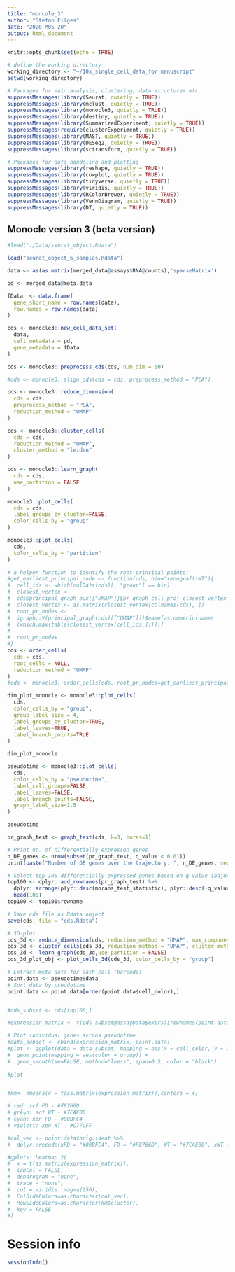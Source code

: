 ```yaml
---
title: "moncole_3"
author: "Stefan Filges"
date: "2020 M05 20"
output: html_document
---
```


```r
knitr::opts_chunk$set(echo = TRUE)
```

```r
# define the working directory
working_directory <- "~/10x_single_cell_data_for manuscript"
setwd(working_directory)

# Packages for main analysis, clustering, data structures etc.
suppressMessages(library(Seurat, quietly = TRUE))
suppressMessages(library(mclust, quietly = TRUE))
suppressMessages(library(monocle3, quietly = TRUE))
suppressMessages(library(destiny, quietly = TRUE))
suppressMessages(library(SummarizedExperiment, quietly = TRUE))
suppressMessages(require(clusterExperiment, quietly = TRUE))
suppressMessages(library(MAST, quietly = TRUE))
suppressMessages(library(DESeq2, quietly = TRUE))
suppressMessages(library(sctransform, quietly = TRUE))

# Packages for data handeling and plotting
suppressMessages(library(reshape, quietly = TRUE))
suppressMessages(library(cowplot, quietly = TRUE))
suppressMessages(library(tidyverse, quietly = TRUE))
suppressMessages(library(viridis, quietly = TRUE))
suppressMessages(library(RColorBrewer, quietly = TRUE))
suppressMessages(library(VennDiagram, quietly = TRUE))
suppressMessages(library(DT, quietly = TRUE))
```

## Monocle version 3 (beta version)

```r
#load("./Data/seurat_object.Rdata")

load("seurat_object_6_samples.Rdata")

data <- as(as.matrix(merged_data@assays$RNA@counts),'sparseMatrix')

pd <- merged_data@meta.data

fData  <- data.frame(
  gene_short_name = row.names(data),
  row.names = row.names(data)
)

cds <- monocle3::new_cell_data_set(
  data,
  cell_metadata = pd,
  gene_metadata = fData
)

cds <- monocle3::preprocess_cds(cds, num_dim = 50)

#cds <- monocle3::align_cds(cds = cds, preprocess_method = "PCA")

cds <- monocle3::reduce_dimension(
  cds = cds,
  preprocess_method = "PCA",
  reduction_method = "UMAP"
)

cds <- monocle3::cluster_cells(
  cds = cds,
  reduction_method = "UMAP",
  cluster_method = "leiden"
)

cds <- monocle3::learn_graph(
  cds = cds,
  use_partition = FALSE
)

monocle3::plot_cells(
  cds = cds,
  label_groups_by_cluster=FALSE,
  color_cells_by = "group"
)

monocle3::plot_cells(
  cds,
  color_cells_by = "partition"
)

# a helper function to identify the root principal points:
#get_earliest_principal_node <- function(cds, bin="xenograft-WT"){
#  cell_ids <- which(colData(cds)[, "group"] == bin)
#  closest_vertex <-
#  cds@principal_graph_aux[["UMAP"]]$pr_graph_cell_proj_closest_vertex
#  closest_vertex <- as.matrix(closest_vertex[colnames(cds), ])
#  root_pr_nodes <-
#  igraph::V(principal_graph(cds)[["UMAP"]])$name[as.numeric(names
#  (which.max(table(closest_vertex[cell_ids,]))))]
#  
#  root_pr_nodes
#}
cds <- order_cells(
  cds = cds, 
  root_cells = NULL,
  reduction_method = "UMAP"
)
#cds <- monocle3::order_cells(cds, root_pr_nodes=get_earliest_principal_node(cds))

dim_plot_monocle <- monocle3::plot_cells(
  cds,
  color_cells_by = "group",
  group_label_size = 4,
  label_groups_by_cluster=TRUE,
  label_leaves=TRUE,
  label_branch_points=TRUE
)

dim_plot_monocle

pseudotime <- monocle3::plot_cells(
  cds,
  color_cells_by = "pseudotime",
  label_cell_groups=FALSE,
  label_leaves=FALSE,
  label_branch_points=FALSE,
  graph_label_size=1.5
)

pseudotime

pr_graph_test <- graph_test(cds, k=3, cores=1)

# Print no. of differentially expressed genes
n_DE_genes <- nrow(subset(pr_graph_test, q_value < 0.01))
print(paste("Number of DE genes over the trajectory: ", n_DE_genes, sep = ""))

# Select top 100 differentially expressed genes based on q value (adjusted p value)
top100 <- dplyr::add_rownames(pr_graph_test) %>%
  dplyr::arrange(plyr::desc(morans_test_statistic), plyr::desc(-q_value)) %>% 
  head(100)
top100 <- top100$rowname

# Save cds file as Rdata object
save(cds, file = "cds.Rdata")

# 3D-plot
cds_3d <- reduce_dimension(cds, reduction_method = "UMAP", max_components = 3)
cds_3d <- cluster_cells(cds_3d, reduction_method = "UMAP", cluster_method = "leiden")
cds_3d <- learn_graph(cds_3d,use_partition = FALSE)
cds_3d_plot_obj <- plot_cells_3d(cds_3d, color_cells_by = "group")

# Extract meta data for each cell (barcode)
point.data <- pseudotime$data
# Sort data by pseudotime
point.data <- point.data[order(point.data$cell_color),]


#cds_subset <- cds[top100,]

#expression_matrix <- t(cds_subset@assayData$exprs)[rownames(point.data),]

# Plot individual genes acroos pseudotime
#data_subset <- cbind(expression_matrix, point.data)
#plot <- ggplot(data = data_subset, mapping = aes(x = cell_color, y = IL24)) + 
#  geom_point(mapping = aes(color = group)) +
#  geom_smooth(se=FALSE, method="loess", span=0.5, color = "black")
  
#plot


#km<- kmeans(x = t(as.matrix(expression_matrix)),centers = 4)

# red: scf FD - #F8766D
# grÃ¼n: scf WT - #7CAE00
# cyan: xen FD - #00BFC4
# violett: xen WT - #C77CFF

#col_vec <- point.data$orig.ident %>% 
#  dplyr::recode(xFD = "#00BFC4", FD = "#F8766D", WT = "#7CAE00", xWT = "#C77CFF")

#gplots::heatmap.2(
#  x = t(as.matrix(expression_matrix)),
#  labCol = FALSE, 
#  dendrogram = "none",
#  trace = "none",
#  col = viridis::magma(256),
#  ColSideColors=as.character(col_vec),
#  RowSideColors=as.character(km$cluster),
#  key = FALSE
#)
```

# Session info

```r
sessionInfo()
```